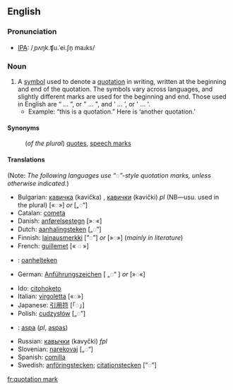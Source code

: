 {{wikipedia}}
==English==
===Pronunciation===
*[[IPA]]: /ˌpʌŋk.ʧu.ˈei.ʃn̩ maɹks/
{{Punctuation marks}}
===Noun===
#A [[symbol]] used to denote a [[quotation]] in writing, written at the beginning and end of the quotation. The symbols vary across languages, and slightly different marks are used for the beginning and end.  Those used in English are &#8220; ... &#8221;, or " ... ", and &#8216; ... &#8217;, or ' ... '.
#*Example: &#8220;this is a quotation.&#8221; Here is &#8216;another quotation.&#8217;

====Synonyms====
:(''of the plural'') [[quotes]], [[speech marks]]

====Translations====
(Note: ''The following languages use  “◌”-style quotation marks, unless otherwise indicated.'')
{{top}}
*Bulgarian: [[кавичка]] (kavička) {{f}}, [[кавички]] (kavički) ''pl'' (NB—usu. used in the plural) [«◌»] ''or'' [„◌“]
*Catalan: [[cometa]] {{f}}
*Danish: [[anførelsestegn]] {{n}} [»◌«]
*Dutch: [[aanhalingsteken]] {{n}} [„◌”]
*Finnish: [[lainausmerkki]] [”◌”] ''or'' [»◌»] (''mainly in literature'')
*French: [[guillemet]] {{m}} [« ◌ »]
*{{fy}}: [[oanhelteken]] {{n}}
*German: [[Anführungszeichen]] {{n}} [ „◌“ ] ''or'' [»◌«]
{{mid}}
*Ido: [[citohoketo]]
*Italian: [[virgoletta]] {{f}} [«◌»]
*Japanese: [[引用符]] [「◌」]
*Polish: [[cudzysłów]] {{m}} [„◌”]
*{{pt}}: [[aspa]] {{f}} (''pl'', [[aspas]])
*Russian: [[кавычки]] (kavyčki) ''fpl''
*Slovenian: [[narekovaj]] {{m}} [„◌“]
*Spanish: [[comilla]] {{f}}
*Swedish: [[anföringstecken]]; [[citationstecken]] [”◌”]
{{bottom}}

[[fr:quotation mark]]